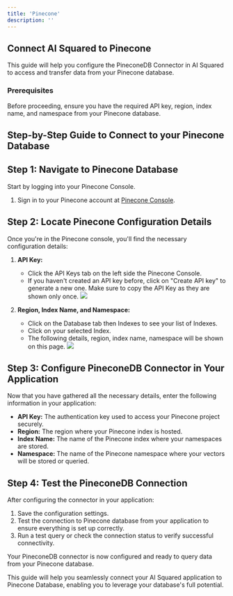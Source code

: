```yaml
---
title: 'Pinecone'
description: ''
---
```


## Connect AI Squared to Pinecone

This guide will help you configure the PineconeDB Connector in AI Squared to access and transfer data from your Pinecone database.

### Prerequisites

Before proceeding, ensure you have the required API key, region, index name, and namespace from your Pinecone database.

## Step-by-Step Guide to Connect to your Pinecone Database

## Step 1: Navigate to Pinecone Database

Start by logging into your Pinecone Console.

1. Sign in to your Pinecone account at [Pinecone Console](https://app.pinecone.io/).

## Step 2: Locate Pinecone Configuration Details

Once you're in the Pinecone console, you'll find the necessary configuration details:

1. **API Key:**
   - Click the API Keys tab on the left side the Pinecone Console.
   - If you haven't created an API key before, click on "Create API key" to generate a new one. Make sure to copy the API Key as they are shown only once.
     <Frame>
       <img src="https://res.cloudinary.com/dspflukeu/image/upload/v1746239791/Multiwoven/connectors/Pinecone/Pinecone_API_Key_qmdap5.png" />
     </Frame>

2. **Region, Index Name, and Namespace:**
   - Click on the Database tab then Indexes to see your list of Indexes.
   - Click on your selected Index.
   - The following details, region, index name, namespace will be shown on this page.
     <Frame>
       <img src="https://res.cloudinary.com/dspflukeu/image/upload/v1746239791/Multiwoven/connectors/Pinecone/Pinecone_Index_t2lhyx.png" />
     </Frame>

## Step 3: Configure PineconeDB Connector in Your Application

Now that you have gathered all the necessary details, enter the following information in your application:

- **API Key:** The authentication key used to access your Pinecone project securely.
- **Region:** The region where your Pinecone index is hosted.
- **Index Name:** The name of the Pinecone index where your namespaces are stored.
- **Namespace:** The name of the Pinecone namespace where your vectors will be stored or queried.

## Step 4: Test the PineconeDB Connection

After configuring the connector in your application:

1. Save the configuration settings.
2. Test the connection to Pinecone database from your application to ensure everything is set up correctly.
3. Run a test query or check the connection status to verify successful connectivity.

Your PineconeDB connector is now configured and ready to query data from your Pinecone database.

This guide will help you seamlessly connect your AI Squared application to Pinecone Database, enabling you to leverage your database's full potential.